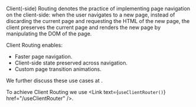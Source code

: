 
Client(-side) Routing denotes the practice of implementing page navigation on the client-side:
when the user navigates to a new page,
instead of discarding the current page and requesting the HTML of the new page,
the client preserves the current page and renders the new page by manipulating the DOM of the page.

Client Routing enables:
- Faster page navigation.
- Client-side state preserved across navigation.
- Custom page transition animations.

We further discuss these use cases at <Link href="/server-routing-vs-client-routing#which-one-to-choose" />.

To achieve Client Routing we use <Link text={<code>useClientRouter()</code>} href="/useClientRouter" />.
